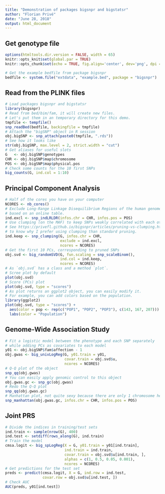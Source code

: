 ```yaml
---
title: "Demonstration of packages bigsnpr and bigstatsr"
author: "Florian Privé"
date: "June 28, 2018"
output: html_document
---
```


## Get genotype file

```r
options(htmltools.dir.version = FALSE, width = 65)
knitr::opts_knit$set(global.par = TRUE)
knitr::opts_chunk$set(echo = TRUE, fig.align='center', dev='png', dpi = 95)
```

```r
# Get the example bedfile from package bigsnpr
bedfile <- system.file("extdata", "example.bed", package = "bigsnpr")
```

## Read from the PLINK files

```r
# Load packages bigsnpr and bigstatsr
library(bigsnpr)
# Read from bed/bim/fam, it will create new files.
# Let's put them in an temporary directory for this demo.
tmpfile <- tempfile()
snp_readBed(bedfile, backingfile = tmpfile)
# Attach the "bigSNP" object in R session
obj.bigSNP <- snp_attach(paste0(tmpfile, ".rds"))
# See how it looks like
str(obj.bigSNP, max.level = 2, strict.width = "cut")
# Get aliases for useful slots
G   <- obj.bigSNP$genotypes
CHR <- obj.bigSNP$map$chromosome
POS <- obj.bigSNP$map$physical.pos
# Check some counts for the 10 first SNPs
big_counts(G, ind.col = 1:10)
```

## Principal Component Analysis

```r
# Half of the cores you have on your computer
NCORES <- nb_cores()
# Exclude Long-Range Linkage Disequilibrium Regions of the human genome
# based on an online table. 
ind.excl <- snp_indLRLDR(infos.chr = CHR, infos.pos = POS)
# Use clumping (on the MAF) to keep SNPs weakly correlated with each other.
# See https://privefl.github.io/bigsnpr/articles/pruning-vs-clumping.html
# to know why I prefer using clumping than standard pruning.
ind.keep <- snp_clumping(G, infos.chr = CHR,
                         exclude = ind.excl,
                         ncores = NCORES)
# Get the first 10 PCs, corresponding to pruned SNPs
obj.svd <- big_randomSVD(G, fun.scaling = snp_scaleBinom(),
                         ind.col = ind.keep,
                         ncores = NCORES)
# As `obj.svd` has a class and a method `plot`.
# Scree plot by default
plot(obj.svd)
# Score (PCs) plot
plot(obj.svd, type = "scores")
# As plot returns an ggplot2 object, you can easily modify it.
# For example, you can add colors based on the population.
library(ggplot2)
plot(obj.svd, type = "scores") +
  aes(color = pop <- rep(c("POP1", "POP2", "POP3"), c(143, 167, 207))) +
  labs(color = "Population")
```

## Genome-Wide Association Study

```r
# Fit a logistic model between the phenotype and each SNP separately
# while adding PCs as covariates to each model
y01 <- obj.bigSNP$fam$affection - 1
obj.gwas <- big_univLogReg(G, y01.train = y01,
                           covar.train = obj.svd$u,
                           ncores = NCORES)
# Q-Q plot of the object
snp_qq(obj.gwas)
# You can easily apply genomic control to this object
obj.gwas.gc <- snp_gc(obj.gwas)
# Redo the Q-Q plot
snp_qq(obj.gwas.gc)
# Manhattan plot, not quite sexy because there are only 1 chromosome here
snp_manhattan(obj.gwas.gc, infos.chr = CHR, infos.pos = POS)
```

## Joint PRS

```r
# Divide the indices in training/test sets
ind.train <- sample(nrow(G), 400)
ind.test <- setdiff(rows_along(G), ind.train)
# Train the model
cmsa.logit <- big_spLogReg(X = G, y01.train = y01[ind.train], 
                           ind.train = ind.train, 
                           covar.train = obj.svd$u[ind.train, ],
                           alphas = c(1, 0.5, 0.05, 0.001),
                           ncores = NCORES)
# Get predictions for the test set
preds <- predict(cmsa.logit, X = G, ind.row = ind.test, 
                 covar.row = obj.svd$u[ind.test, ])
# Check AUC
AUC(preds, y01[ind.test])
```

